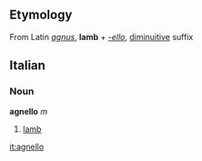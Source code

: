 ==Etymology==
From Latin ''[[agnus]]'', '''lamb''' + ''[[-ello]]'', [[diminuitive]] suffix

==Italian==
===Noun===
'''agnello''' ''m''

# [[lamb]]

[[it:agnello]]
